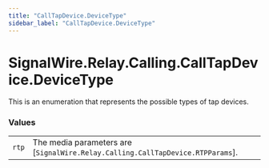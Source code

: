 ```yaml
---
title: "CallTapDevice.DeviceType"
sidebar_label: "CallTapDevice.DeviceType"
---
```


# SignalWire.Relay.Calling.CallTapDevice.DeviceType

This is an enumeration that represents the possible types of tap devices.

### Values

|    |   |
| -: | - |
| `rtp` | The media parameters are [`SignalWire.Relay.Calling.CallTapDevice.RTPParams`]. |